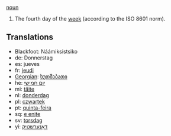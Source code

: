 [[noun]]

#The fourth day of the [[week]] (according to the ISO 8601 norm).

==Translations==
*Blackfoot: Náámiksistsiko
*de: Donnerstag
*es: jueves
*fr: [[jeudi]]
*[[Georgian]]: [[ხუთშაბათი]]
*he: [[יום חמישי]]
*mi: [[täite]]
*nl: [[donderdag]]
*pl: [[czwartek]]
*pt: [[quinta-feira]]
*sq: [[e enjte]]
*sv: [[torsdag]]
*yi: [[דאָנערשטיק]]